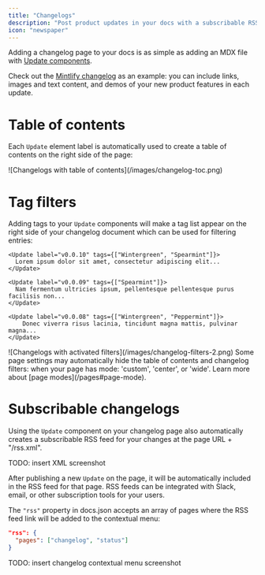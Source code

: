 ```yaml
---
title: "Changelogs"
description: "Post product updates in your docs with a subscribable RSS feed"
icon: "newspaper"
---
```


Adding a changelog page to your docs is as simple as adding an MDX file with [Update components](/components/update).

Check out the [Mintlify changelog](/changelog) as an example: you can include links, images and text content, and demos of your new product features in each update.

# Table of contents

Each `Update` element label is automatically used to create a table of contents on the right side of the page:

<Frame caption="Table of contents">
![Changelogs with table of contents](/images/changelog-toc.png)
</Frame>

# Tag filters

Adding tags to your `Update` components will make a tag list appear on the right side of your changelog document which can be used for filtering entries:

```mdx
<Update label="v0.0.10" tags={["Wintergreen", "Spearmint"]}>
  Lorem ipsum dolor sit amet, consectetur adipiscing elit...
</Update>

<Update label="v0.0.09" tags={["Spearmint"]}>
  Nam fermentum ultricies ipsum, pellentesque pellentesque purus facilisis non...
</Update>

<Update label="v0.0.08" tags={["Wintergreen", "Peppermint"]}>
    Donec viverra risus lacinia, tincidunt magna mattis, pulvinar magna...
</Update>
```

<Frame caption="Tag filters">
![Changelogs with activated filters](/images/changelog-filters-2.png)
</Frame>

<Tip>
  Some page settings may automatically hide the table of contents and changelog filters: when your page has mode: 'custom', 'center', or 'wide'. Learn more about [page modes](/pages#page-mode).
</Tip> 

# Subscribable changelogs

Using the `Update` component on your changelog page also automatically creates a subscribable RSS feed for your changes at the page URL + "/rss.xml".

<div style={{ border: '2px solid #ff00ff' }}>
  TODO: insert XML screenshot
</div>

After publishing a new `Update` on the page, it will be automatically included in the RSS feed for that page. RSS feeds can be integrated with Slack, email, or other subscription tools for your users.

The `"rss"` property in docs.json accepts an array of pages where the RSS feed link will be added to the contextual menu:

```json
"rss": {
  "pages": ["changelog", "status"]
}
```
<div style={{ border: '2px solid #ff00ff' }}>
  TODO: insert changelog contextual menu screenshot
</div>
